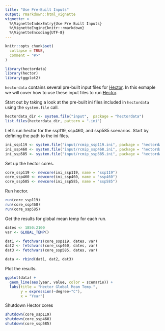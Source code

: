 ```yaml
---
title: "Use Pre-Built Inputs"
output: rmarkdown::html_vignette
vignette: >
  %\VignetteIndexEntry{Use Pre Built Inputs}
  %\VignetteEngine{knitr::rmarkdown}
  %\VignetteEncoding{UTF-8}
---
```


```r
knitr::opts_chunk$set(
  collapse = TRUE,
  comment = "#>"
)
```

```r
library(hectordata)
library(hector)
library(ggplot2)
```

`hectordata` contains several pre-built input files for [Hector](https://github.com/jgcri/hector). In this exmaple we will cover how to use these input files to run [Hector](https://github.com/jgcri/hector).


Start out by taking a look at the pre-built ini files included in `hectordata` using the `system.file` call. 

```r
hectordata_dir <- system.file("input",  package = "hectordata")
list.files(hectordata_dir, pattern = ".ini")
```



Let's run hector for the ssp119, ssp460, and ssp585 scenarios. Start by defining the path to the ini files. 

```r
ini_ssp119 <- system.file("input/rcmip_ssp119.ini", package = "hectordata")
ini_ssp460 <- system.file("input/rcmip_ssp460.ini", package = "hectordata")
ini_ssp585 <- system.file("input/rcmip_ssp585.ini", package = "hectordata")
```


Set up the hector cores. 

```r
core_ssp119 <- newcore(ini_ssp119, name = "ssp119")
core_ssp460 <- newcore(ini_ssp460, name = "ssp460")
core_ssp585 <- newcore(ini_ssp585, name = "ssp585")
```


Run hector.

```r
run(core_ssp119)
run(core_ssp460)
run(core_ssp585)
```

Get the results for global mean temp for each run. 

```r
dates <- 1850:2100
var <- GLOBAL_TEMP()

dat1 <- fetchvars(core_ssp119, dates, var)
dat2 <- fetchvars(core_ssp460, dates, var)
dat3 <- fetchvars(core_ssp585, dates, var)

data <- rbind(dat1, dat2, dat3)
```


Plot the results.

```r
ggplot(data) + 
  geom_line(aes(year, value, color = scenario)) + 
  labs(title = "Hector Global Mean Temp.", 
       y = expression(~degree~"C"), 
       x = "Year")
```



Shutdown Hector cores 

```r
shutdown(core_ssp119)
shutdown(core_ssp460)
shutdown(core_ssp585)
```

